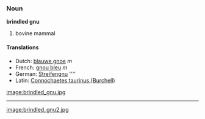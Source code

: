 ===Noun===
'''brindled gnu'''

# bovine mammal

====Translations====
*Dutch: [[blauwe gnoe]] ''m''
*French: [[gnou bleu]] ''m''
*German: [[Streifengnu]] ''''
*Latin: [[Connochaetes taurinus (Burchell)]]

[[image:brindled_gnu.jpg]]
----
[[image:brindled_gnu2.jpg]]